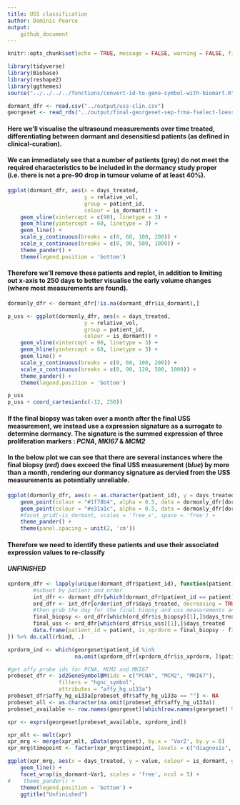 ```yaml
---
title: USS classification
author: Dominic Pearce
output:
    github_document
---
```


```r
knitr::opts_chunk$set(echo = TRUE, message = FALSE, warning = FALSE, fig.align = 'center', fig.width = 9)
```

```r
library(tidyverse)
library(Biobase)
library(reshape2)
library(ggthemes)
source("../../../../functions/convert-id-to-gene-symbol-with-biomart.R")
```

```r
dormant_dfr <- read.csv("../output/uss-clin.csv")
georgeset <- read_rds("../output/final-georgeset-sep-frma-fselect-loess-clin-cb.Rds")
```

#### Here we'll visualise the ultrasound measurements over time treated, differentiating between dormant and desensitiesd patients (as defined in **clinical-curation**).

#### We can immediately see that a number of patients (grey) do not meet the required characteristics to be included in the dormancy study proper (i.e. there is not a pre-90 drop in tumour volume of at least 40%). 

```r
ggplot(dormant_dfr, aes(x = days_treated, 
                        y = relative_vol, 
                        group = patient_id, 
                        colour = is_dormant)) + 
    geom_vline(xintercept = c(90), linetype = 3) + 
    geom_hline(yintercept = 60, linetype = 3) + 
    geom_line() + 
    scale_y_continuous(breaks = c(0, 60, 100, 200)) +
    scale_x_continuous(breaks = c(0, 90, 500, 1000)) +
    theme_pander() +
    theme(legend.position = 'bottom')
```

#### Therefore we'll remove these patients and replot, in addition to limiting out x-axis to 250 days to better visualise the early volume changes (where most measurements are found).

```r
dormonly_dfr <- dormant_dfr[!is.na(dormant_dfr$is_dormant),]

p_uss <- ggplot(dormonly_dfr, aes(x = days_treated, 
                        y = relative_vol, 
                        group = patient_id, 
                        colour = is_dormant)) + 
    geom_vline(xintercept = 90, linetype = 3) + 
    geom_hline(yintercept = 60, linetype = 3) + 
    geom_line() + 
    scale_y_continuous(breaks = c(0, 60, 100, 200)) +
    scale_x_continuous(breaks = c(0, 90, 120, 500, 1000)) +
    theme_pander() +
    theme(legend.position = 'bottom')

p_uss
p_uss + coord_cartesian(c(-12, 250))
```

#### If the final biopsy was taken over a month after the final USS measurement, we instead use a expression signature as a surrogate to determine dormancy. The signature is the summed expression of three proliferation markers : *PCNA*, *MKI67* & *MCM2* 

#### In the below plot we can see that there are several instances where the final biopsy (*__red__*) does exceed the final USS measurement (*__blue__*) by more than a month, rendering our dormancy signature as dervied from the USS measurements as potentially unreliable.

```r
ggplot(dormonly_dfr, aes(x = as.character(patient_id), y = days_treated)) +
    geom_point(colour = "#1f78b4", alpha = 0.5, data = dormonly_dfr[dormonly_dfr$is_uss,]) + #blue
    geom_point(colour = "#e31a1c", alpha = 0.5, data = dormonly_dfr[dormonly_dfr$is_biopsy,]) + #red
    #facet_grid(~is_dormant, scales = 'free_x', space = 'free') +
    theme_pander() + 
    theme(panel.spacing = unit(2, 'cm'))
```

#### Therefore we need to identify these patients and use their associated expression values to re-classify

#### *__UNFINISHED__*

```r
xprdorm_dfr <- lapply(unique(dormant_dfr$patient_id), function(patient){
        #subset by patient and order 
        int_dfr <- dormant_dfr[which(dormant_dfr$patient_id == patient),]
        ord_dfr <- int_dfr[order(int_dfr$days_treated, decreasing = TRUE),]
        #then grab the day for the final biopsy and uss measurements and calculate the difference
        final_biopsy <- ord_dfr[which(ord_dfr$is_biopsy)[1],]$days_treated
        final_uss <- ord_dfr[which(ord_dfr$is_uss)[1],]$days_treated
        data.frame(patient_id = patient, is_xprdorm = final_biopsy - final_uss >= 30)
}) %>% do.call(rbind, .)

xprdorm_ind <- which(georgeset$patient_id %in% 
                     na.omit(xprdorm_dfr[xprdorm_dfr$is_xprdorm, ]$patient_id))

#get affy probe ids for PCNA, MCM2 and MKI67
probeset_dfr <- id2GeneSymbolBM(ids = c("PCNA", "MCM2", "MKI67"), 
                filters = "hgnc_symbol",
                attributes = "affy_hg_u133a")
probeset_dfr$affy_hg_u133a[probeset_dfr$affy_hg_u133a == ""] <- NA
probeset_all <- as.character(na.omit(probeset_dfr$affy_hg_u133a))
probeset_available <- row.names(georgeset)[which(row.names(georgeset) %in% probeset_all)]

xpr <- exprs(georgeset[probeset_available, xprdorm_ind])

xpr_mlt <- melt(xpr)
xpr_mrg <- merge(xpr_mlt, pData(georgeset), by.x = 'Var2', by.y = 0)
xpr_mrg$timepoint <- factor(xpr_mrg$timepoint, levels = c("diagnosis", "on-treatment", "long-term"))

ggplot(xpr_mrg, aes(x = days_treated, y = value, colour = is_dormant, group = patient_id)) + 
    geom_line() +
    facet_wrap(is_dormant~Var1, scales = 'free', ncol = 5) + 
#    theme_pander() + 
    theme(legend.position = 'bottom') + 
    ggtitle("Unfinished")

```

